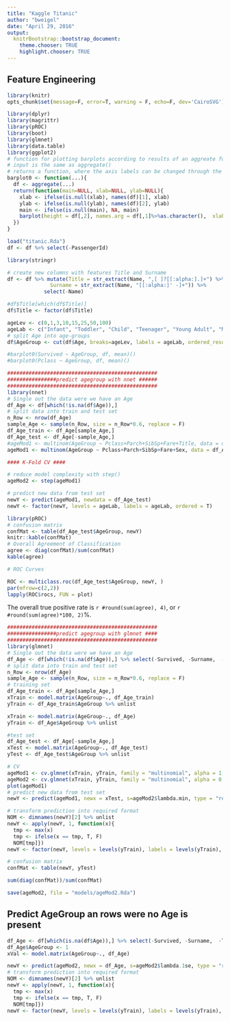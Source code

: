 ```yaml
---
title: "Kaggle Titanic"
author: "bweigel"
date: "April 29, 2016"
output:
  knitrBootstrap::bootstrap_document:
    theme.chooser: TRUE
    highlight.chooser: TRUE
---
```


## Feature Engineering ##

```r
library(knitr)
opts_chunk$set(message=F, error=T, warning = F, echo=F, dev='CairoSVG')
```

```r
library(dplyr)
library(magrittr)
library(pROC)
library(boot)
library(glmnet)
library(data.table)
library(ggplot2)
# function for plotting barplots according to results of an aggreate function
# input is the same as aggregate()
# returns a function, where the axis labels can be changed through the parameters xlab, ylab, main
barplot0 <- function(...){
  df <- aggregate(...)
  return(function(main=NULL, xlab=NULL, ylab=NULL){
    xlab <- ifelse(is.null(xlab), names(df)[1], xlab)
    ylab <- ifelse(is.null(ylab), names(df)[2], ylab)
    main <- ifelse(is.null(main), NA, main)
    barplot(height = df[,2], names.arg = df[,1]%>%as.character(),  xlab = xlab, ylab=ylab)
  })
}


```

```r
load("titanic.Rda")
df <- df %>% select(-PassengerId)
```


```r
library(stringr)

# create new columns with features Title and Surname
df <- df %>% mutate(Title = str_extract(Name, ",[ ]?[[:alpha:].]+") %>% str_extract(., "[[:alpha:]]+"),
              Surname = str_extract(Name, "[[:alpha:]' -]+")) %>%
            select(-Name)

#df$Title[which(df$Title)]
df$Title <- factor(df$Title)
```

```r
ageLev <- c(0,1,3,10,15,25,50,100)
ageLab <- c("Infant", "Toddler", "Child", "Teenager", "Young Adult", "Mid-Aged", "Elderly")
# split Age into age-groups
df$AgeGroup <- cut(df$Age, breaks=ageLev, labels = ageLab, ordered_result = T)

#barplot0(Survived ~ AgeGroup, df, mean)()
#barplot0(Pclass ~ AgeGroup, df, mean)()

#################################################
################predict agegroup with nnet ######
#################################################
library(nnet)
# Single out the data were we have an Age
df_Age <- df[which(!is.na(df$Age)),]
# split data into train and test set
n_Row <- nrow(df_Age)
sample_Age <- sample(n_Row, size = n_Row*0.6, replace = F)
df_Age_train <- df_Age[sample_Age,]
df_Age_test <- df_Age[-sample_Age,]
#ageMod1 <- multinom(AgeGroup ~ Pclass+Parch+SibSp+Fare+Title, data = df_Age_train) # this doesnt work yet, because the feature 'Titles' has some faults
ageMod1 <- multinom(AgeGroup ~ Pclass+Parch+SibSp+Fare+Sex, data = df_Age_train) # without the 'Title' feature

#### K-Fold CV ####

# reduce model complexity with step()
ageMod2 <- step(ageMod1)

# predict new data from test set
newY <- predict(ageMod1, newdata = df_Age_test)
newY <- factor(newY, levels = ageLab, labels = ageLab, ordered = T)
```


```r
library(pROC)
# confusion matrix
confMat <- table(df_Age_test$AgeGroup, newY)
knitr::kable(confMat)
# Overall Agreement of Classification
agree <- diag(confMat)/sum(confMat)
kable(agree)

# ROC Curves

ROC <- multiclass.roc(df_Age_test$AgeGroup, newY, )
par(mfrow=c(2,2))
lapply(ROC$rocs, FUN = plot)
```

The overall true positive rate is `r #round(sum(agree), 4)`, or `r #round(sum(agree)*100, 2)`%.

```r
#################################################
################predict agegroup with glmnet ####
#################################################
library(glmnet)
# Single out the data were we have an Age
df_Age <- df[which(!is.na(df$Age)),] %>% select(-Survived, -Surname,  -Ticket, -Embarked, -Age)
# split data into train and test set
n_Row <- nrow(df_Age)
sample_Age <- sample(n_Row, size = n_Row*0.6, replace = F)
# training set
df_Age_train <- df_Age[sample_Age,]
xTrain <- model.matrix(AgeGroup~., df_Age_train)
yTrain <- df_Age_train$AgeGroup %>% unlist

xTrain <- model.matrix(AgeGroup~., df_Age)
yTrain <- df_Age$AgeGroup %>% unlist

#test set
df_Age_test <- df_Age[-sample_Age,]
xTest <- model.matrix(AgeGroup~., df_Age_test)
yTest <- df_Age_test$AgeGroup %>% unlist

# CV
ageMod1 <- cv.glmnet(xTrain, yTrain, family = "multinomial", alpha = 1, type.multinomial="grouped")
ageMod2 <- cv.glmnet(xTrain, yTrain, family = "multinomial", alpha = 0.5, type.multinomial="ungrouped")
plot(ageMod1)
# predict new data from test set
newY <- predict(ageMod1, newx = xTest, s=ageMod2$lambda.min, type = "response")

# transform prediction into required format
NOM <- dimnames(newY)[2] %>% unlist
newY <- apply(newY, 1, function(x){
  tmp <- max(x)
  tmp <- ifelse(x == tmp, T, F)
  NOM[tmp]})
newY <- factor(newY, levels = levels(yTrain), labels = levels(yTrain), ordered = T)

# confusion matrix
confMat <- table(newY, yTest)

sum(diag(confMat))/sum(confMat)

save(ageMod2, file = "models/ageMod2.Rda")
```

## Predict AgeGroup an rows were no Age is present

```r
df_Age <- df[which(is.na(df$Age)),] %>% select(-Survived, -Surname,  -Ticket, -Embarked, -Age)
df_Age$AgeGroup <- 1
xVal <- model.matrix(AgeGroup~., df_Age)

newY <- predict(ageMod2, newx = df_Age, s=ageMod2$lambda.1se, type = "response")
# transform prediction into required format
NOM <- dimnames(newY)[2] %>% unlist
newY <- apply(newY, 1, function(x){
  tmp <- max(x)
  tmp <- ifelse(x == tmp, T, F)
  NOM[tmp]})
newY <- factor(newY, levels = levels(yTrain), labels = levels(yTrain), ordered = T)
```


